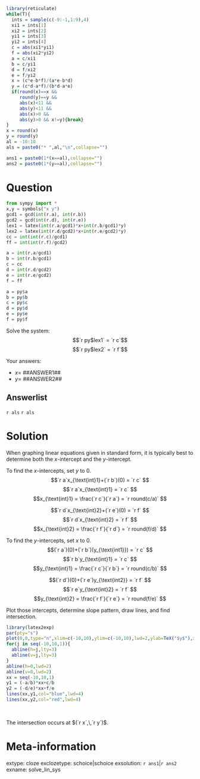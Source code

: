 ```r
library(reticulate)
while(T){
  ints = sample(c(-9:-1,1:9),4)
  xi1 = ints[1]
  xi2 = ints[2]
  yi1 = ints[3]
  yi2 = ints[4]
  c = abs(xi1*yi1)
  f = abs(xi2*yi2)
  a = c/xi1
  b = c/yi1
  d = f/xi2
  e = f/yi2
  x = (c*e-b*f)/(a*e-b*d)
  y = (c*d-a*f)/(b*d-a*e)
  if(round(x)==x && 
     round(y)==y && 
     abs(x)<11 && 
     abs(y)<11 && 
     abs(x)>0 && 
     abs(y)>0 && x!=y){break}
}
x = round(x)
y = round(y)
al = -10:10
als = paste0("* ",al,"\n",collapse="")

ans1 = paste0(1*(x==al),collapse="")
ans2 = paste0(1*(y==al),collapse="")
```


Question
========

```python
from sympy import *
x,y = symbols("x y")
gcd1 = gcd(int(r.a), int(r.b))
gcd2 = gcd(int(r.d), int(r.e))
lex1 = latex(int(r.a/gcd1)*x+int(r.b/gcd1)*y)
lex2 = latex(int(r.d/gcd2)*x+int(r.e/gcd2)*y)
cc = int(int(r.c)/gcd1)
ff = int(int(r.f)/gcd2)

a = int(r.a/gcd1)
b = int(r.b/gcd1)
c = cc
d = int(r.d/gcd2)
e = int(r.e/gcd2)
f = ff
```

```r
a = py$a
b = py$b
c = py$c
d = py$d
e = py$e
f = py$f
```

Solve the system:
$$`r py$lex1` = `r c`$$
$$`r py$lex2` = `r f`$$

Your answers:

* $x=$ ##ANSWER1##
* $y=$ ##ANSWER2##

Answerlist
--------
`r als`
`r als`


Solution
========

When graphing linear equations given in standard form, it is typically best to determine both the $x$-intercept and the $y$-intercept.

To find the $x$-intercepts, set $y$ to 0.
$$`r a`x_{\text{int}1}+(`r b`)(0) = `r c` $$
$$`r a`x_{\text{int}1} = `r c` $$
$$x_{\text{int}1} = \frac{`r c`}{`r a`} = `r round(c/a)` $$

$$`r d`x_{\text{int}2}+(`r e`)(0) = `r f` $$
$$`r d`x_{\text{int}2} = `r f` $$
$$x_{\text{int}2} = \frac{`r f`}{`r d`} = `r round(f/d)` $$

To find the $y$-intercepts, set $x$ to 0.
$$(`r a`)(0)+(`r b`)(y_{\text{int1}}) = `r c` $$
$$`r b`y_{\text{int}1} = `r c` $$
$$y_{\text{int}1} = \frac{`r c`}{`r b`} = `r round(c/b)` $$

$$(`r d`)(0)+(`r e`)y_{\text{int2}} = `r f` $$
$$`r e`y_{\text{int}2} = `r f` $$
$$y_{\text{int}2} = \frac{`r f`}{`r e`} = `r round(f/e)` $$

Plot those intercepts, determine slope pattern, draw lines, and find intersection.


```r
library(latex2exp)
par(pty="s")
plot(0,0,type="n",xlim=c(-10,10),ylim=c(-10,10),lwd=2,ylab=TeX("$y$"),xlab=TeX("$x$"))
for(j in seq(-10,10,1)){
  abline(h=j,lty=3)
  abline(v=j,lty=3)
}
abline(h=0,lwd=2)
abline(v=0,lwd=2)
xx = seq(-10,10,1)
y1 = (-a/b)*xx+c/b
y2 = (-d/e)*xx+f/e
lines(xx,y1,col="blue",lwd=4)
lines(xx,y2,col="red",lwd=4)
```
\

The intersection occurs at $(`r x`,\,`r y`)$.


Meta-information
============
extype: cloze
exclozetype: schoice|schoice
exsolution: `r ans1`|`r ans2`
exname: solve_lin_sys